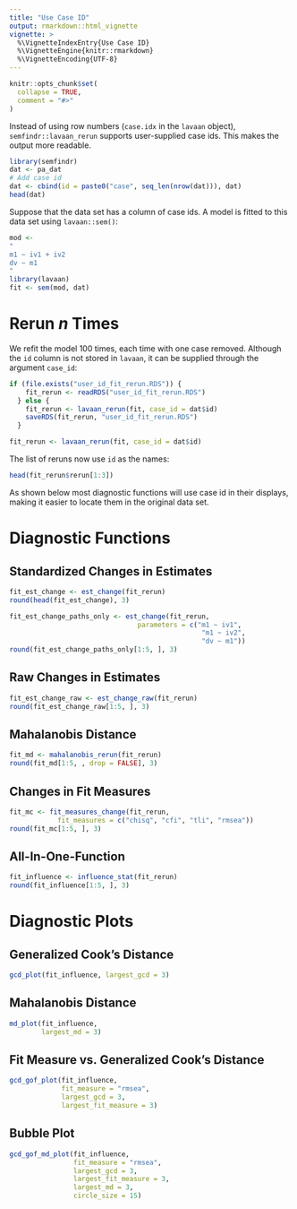 ```yaml
---
title: "Use Case ID"
output: rmarkdown::html_vignette
vignette: >
  %\VignetteIndexEntry{Use Case ID}
  %\VignetteEngine{knitr::rmarkdown}
  %\VignetteEncoding{UTF-8}
---
```


```r
knitr::opts_chunk$set(
  collapse = TRUE,
  comment = "#>"
)
```

Instead of using row numbers (`case.idx` in the `lavaan` object),
`semfindr::lavaan_rerun` supports user-supplied case ids. This makes
the output more readable.

```r
library(semfindr)
dat <- pa_dat
# Add case id
dat <- cbind(id = paste0("case", seq_len(nrow(dat))), dat)
head(dat)
```

Suppose that the data set has a column of case ids. A model
is fitted to this data set using `lavaan::sem()`:

```r
mod <-
"
m1 ~ iv1 + iv2
dv ~ m1
"
library(lavaan)
fit <- sem(mod, dat)
```

# Rerun *n* Times

We refit the model 100 times, each time with one case
removed. Although the `id` column is not stored in
`lavaan`, it can be supplied through the argument
`case_id`:

```r
if (file.exists("user_id_fit_rerun.RDS")) {
    fit_rerun <- readRDS("user_id_fit_rerun.RDS")
  } else {
    fit_rerun <- lavaan_rerun(fit, case_id = dat$id)
    saveRDS(fit_rerun, "user_id_fit_rerun.RDS")
  }
```

```r
fit_rerun <- lavaan_rerun(fit, case_id = dat$id)
```

The list of reruns now use `id` as the names:

```r
head(fit_rerun$rerun[1:3])
```

As shown below most diagnostic functions will use case id
in their displays, making it easier to locate them in the
original data set.

# Diagnostic Functions

## Standardized Changes in Estimates

```r
fit_est_change <- est_change(fit_rerun)
round(head(fit_est_change), 3)
```
```r
fit_est_change_paths_only <- est_change(fit_rerun,
                                parameters = c("m1 ~ iv1",
                                                "m1 ~ iv2",
                                                "dv ~ m1"))
round(fit_est_change_paths_only[1:5, ], 3)
```

## Raw Changes in Estimates

```r
fit_est_change_raw <- est_change_raw(fit_rerun)
round(fit_est_change_raw[1:5, ], 3)
```

## Mahalanobis Distance

```r
fit_md <- mahalanobis_rerun(fit_rerun)
round(fit_md[1:5, , drop = FALSE], 3)
```

## Changes in Fit Measures

```r
fit_mc <- fit_measures_change(fit_rerun,
            fit_measures = c("chisq", "cfi", "tli", "rmsea"))
round(fit_mc[1:5, ], 3)
```

## All-In-One-Function

```r
fit_influence <- influence_stat(fit_rerun)
round(fit_influence[1:5, ], 3)
```

# Diagnostic Plots

## Generalized Cook's Distance

```r
gcd_plot(fit_influence, largest_gcd = 3)
```

## Mahalanobis Distance

```r
md_plot(fit_influence,
        largest_md = 3)
```

## Fit Measure vs. Generalized Cook's Distance

```r
gcd_gof_plot(fit_influence,
             fit_measure = "rmsea",
             largest_gcd = 3,
             largest_fit_measure = 3)
```

## Bubble Plot

```r
gcd_gof_md_plot(fit_influence,
                fit_measure = "rmsea",
                largest_gcd = 3,
                largest_fit_measure = 3,
                largest_md = 3,
                circle_size = 15)
```
